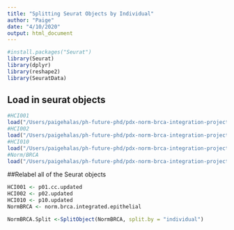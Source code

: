 ```yaml
---
title: "Splitting Seurat Objects by Individual"
author: "Paige"
date: "4/10/2020"
output: html_document
---
```


```r
#install.packages("Seurat")
library(Seurat)
library(dplyr)
library(reshape2)
library(SeuratData)
```


## Load in seurat objects

```r
#HCI001
load("/Users/paigehalas/ph-future-phd/pdx-norm-brca-integration-project/seurat-objects/hci001.seurat3.object.Rda")
#HCI002
load("/Users/paigehalas/ph-future-phd/pdx-norm-brca-integration-project/seurat-objects/hci002.seurat3.object.Rda")
#HCI010
load("/Users/paigehalas/ph-future-phd/pdx-norm-brca-integration-project/seurat-objects/hci010.seurat3.object.Rda")
#Norm/BRCA
load("/Users/paigehalas/ph-future-phd/pdx-norm-brca-integration-project/seurat-objects/norm.brca.integrated.epithelial.Rda")
```

##Relabel all of the Seurat objects 
```r
HCI001 <- p01.cc.updated
HCI002 <- p02.updated
HCI010 <- p10.updated
NormBRCA <- norm.brca.integrated.epithelial
```

```r
NormBRCA.Split <-SplitObject(NormBRCA, split.by = "individual")
```
